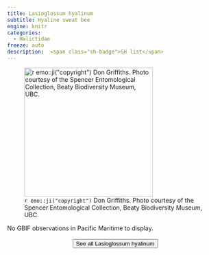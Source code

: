 ```yaml
---
title: Lasioglossum hyalinum
subtitle: Hyaline sweat bee
engine: knitr
categories:
  - Halictidae
freeze: auto
description:  <span class="sh-badge">SH list</span>
---
```

![`r emo::ji("copyright")` Don Griffiths. Photo courtesy of the Spencer Entomological Collection, Beaty Biodiversity Museum, UBC.](https://www.zoology.ubc.ca/entomology/main/Hymenoptera/Halictidae/Lasioglossum%20hyalinum%20female%20(3lateral).jpg){height=300}



No GBIF observations in Pacific Maritime to display.
<br><br>
<center>


<a href="https://www.zoology.ubc.ca/entomology/main/Hymenoptera/Halictidae/Lasioglossum%20hyalinum.php"><button type="button" class="btn btn-secondary">See all Lasioglossum hyalinum <i class="fa-solid fa-arrow-up-right-from-square"></i> </button></a>
</center>
